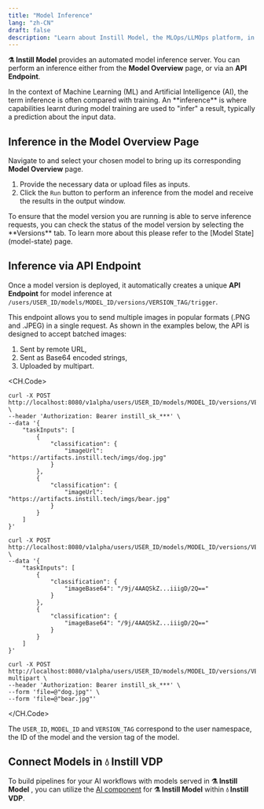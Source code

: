 ```yaml
---
title: "Model Inference"
lang: "zh-CN"
draft: false
description: "Learn about Instill Model, the MLOps/LLMOps platform, in the project Instill Core: https://github.com/instill-ai/instill-core"
---
```


**⚗️ Instill Model** provides an automated model inference server. You can
perform an inference either from the **Model Overview** page, or via an **API
Endpoint**.

<InfoBlock type="info" title="info">  
  In the context of Machine Learning (ML) and Artificial Intelligence (AI), the
  term inference is often compared with training. An **inference** is where
  capabilities learnt during model training are used to "infer" a result,
  typically a prediction about the input data.
</InfoBlock>

## Inference in the Model Overview Page

Navigate to and select your chosen model to bring up its corresponding **Model
Overview** page.

1. Provide the necessary data or upload files as inputs.
2. Click the `Run` button to perform an inference from the model and receive the
   results in the output window.

<InfoBlock type="tip" title="tip">  
  To ensure that the model version you are running is able to serve inference
  requests, you can check the status of the model version by selecting the
  **Versions** tab. To learn more about this please refer to the [Model
  State](model-state) page.
</InfoBlock>

## Inference via API Endpoint

Once a model version is deployed, it automatically creates a unique **API
Endpoint** for model inference at
`/users/USER_ID/models/MODEL_ID/versions/VERSION_TAG/trigger`.

This endpoint allows you to send multiple images in popular formats (.PNG and
.JPEG) in a single request. As shown in the examples below, the API is designed
to accept batched images:
1. Sent by remote URL,
2. Sent as Base64 encoded strings,
3. Uploaded by multipart.

<CH.Code>

```shellscript cURL(url)
curl -X POST http://localhost:8080/v1alpha/users/USER_ID/models/MODEL_ID/versions/VERSION_TAG/trigger \
--header 'Authorization: Bearer instill_sk_***' \
--data '{
    "taskInputs": [
        {
            "classification": {
                "imageUrl": "https://artifacts.instill.tech/imgs/dog.jpg"
            }
        },
        {
            "classification": {
                "imageUrl": "https://artifacts.instill.tech/imgs/bear.jpg"
            }
        }
    ]
}'
```

```shellscript cURL(base64)
curl -X POST http://localhost:8080/v1alpha/users/USER_ID/models/MODEL_ID/versions/VERSION_TAG/trigger \
--data '{
    "taskInputs": [
        {
            "classification": {
                "imageBase64": "/9j/4AAQSkZ...iiigD/2Q=="
            }
        },
        {
            "classification": {
                "imageBase64": "/9j/4AAQSkZ...iiigD/2Q=="
            }
        }
    ]
}'
```

```shellscript cURL(multipart)
curl -X POST http://localhost:8080/v1alpha/users/USER_ID/models/MODEL_ID/versions/VERSION_TAG/trigger-multipart \
--header 'Authorization: Bearer instill_sk_***' \
--form 'file=@"dog.jpg"' \
--form 'file=@"bear.jpg"'
```

</CH.Code>

The `USER_ID`, `MODEL_ID` and `VERSION_TAG` correspond to the user namespace,
the ID of the model and the version tag of the model.

## Connect Models in **💧 Instill VDP**

To build pipelines for your AI workflows with models served in **⚗️ Instill
Model** , you can utilize the [AI component](../component/ai/instill) for **⚗️
Instill Model** within **💧 Instill VDP**.
